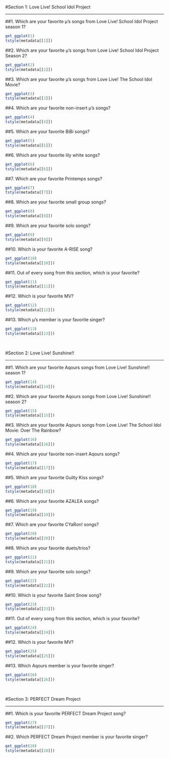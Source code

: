 <br/>

#Section 1: Love Live! School Idol Project

---

##1. Which are your favorite µ's songs from Love Live! School Idol Project season 1?

```r
get_ggplot(1)
tstyle(metadata[[1]])
```

##2. Which are your favorite µ's songs from Love Live! School Idol Project Season 2?

```r
get_ggplot(2)
tstyle(metadata[[2]])
```

##3. Which are your favorite µ's songs from Love Live! The School Idol Movie?

```r
get_ggplot(3)
tstyle(metadata[[3]])
```

##4. Which are your favorite non-insert µ's songs?

```r
get_ggplot(4)
tstyle(metadata[[4]])
```

##5. Which are your favorite BiBi songs?

```r
get_ggplot(5)
tstyle(metadata[[5]])
```

##6. Which are your favorite lily white songs?

```r
get_ggplot(6)
tstyle(metadata[[6]])
```

##7. Which are your favorite Printemps songs?

```r
get_ggplot(7)
tstyle(metadata[[7]])
```

##8. Which are your favorite small group songs?

```r
get_ggplot(8)
tstyle(metadata[[8]])
```

##9. Which are your favorite solo songs?

```r
get_ggplot(9)
tstyle(metadata[[9]])
```

##10. Which is your favorite A-RISE song?

```r
get_ggplot(10)
tstyle(metadata[[10]])
```

##11. Out of every song from this section, which is your favorite?

```r
get_ggplot(11)
tstyle(metadata[[11]])
```

##12. Which is your favorite MV?

```r
get_ggplot(12)
tstyle(metadata[[12]])
```

##13. Which µ's member is your favorite singer?

```r
get_ggplot(13)
tstyle(metadata[[13]])
```

<br/>

#Section 2: Love Live! Sunshine!!

---

##1. Which are your favorite Aqours songs from Love Live! Sunshine!! season 1?

```r
get_ggplot(14)
tstyle(metadata[[14]])
```

##2. Which are your favorite Aqours songs from Love Live! Sunshine!! season 2?

```r
get_ggplot(15)
tstyle(metadata[[15]])
```

##3. Which are your favorite Aqours songs from Love Live! The School Idol Movie: Over The Rainbow?

```r
get_ggplot(16)
tstyle(metadata[[16]])
```

##4. Which are your favorite non-insert Aqours songs?

```r
get_ggplot(17)
tstyle(metadata[[17]])
```

##5. Which are your favorite Guilty Kiss songs?

```r
get_ggplot(18)
tstyle(metadata[[18]])
```

##6. Which are your favorite AZALEA songs?

```r
get_ggplot(19)
tstyle(metadata[[19]])
```

##7. Which are your favorite CYaRon! songs?

```r
get_ggplot(20)
tstyle(metadata[[20]])
```

##8. Which are your favorite duets/trios?

```r
get_ggplot(21)
tstyle(metadata[[21]])
```

##9. Which are your favorite solo songs?

```r
get_ggplot(22)
tstyle(metadata[[22]])
```

##10. Which is your favorite Saint Snow song?

```r
get_ggplot(23)
tstyle(metadata[[23]])
```

##11. Out of every song from this section, which is your favorite?

```r
get_ggplot(24)
tstyle(metadata[[24]])
```

##12. Which is your favorite MV?

```r
get_ggplot(25)
tstyle(metadata[[25]])
```

##13. Which Aqours member is your favorite singer?

```r
get_ggplot(26)
tstyle(metadata[[26]])
```

<br/>

#Section 3: PERFECT Dream Project

---

##1. Which is your favorite PERFECT Dream Project song?

```r
get_ggplot(27)
tstyle(metadata[[27]])
```

##2. Which PERFECT Dream Project member is your favorite singer?

```r
get_ggplot(28)
tstyle(metadata[[28]])
```

<br/>
